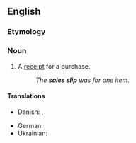 ==English==

===Etymology===
{{compound|en|sales|slip}}

===Noun===
{{en-noun}}

# A [[receipt]] for a purchase.
#: ''The '''sales slip''' was for one item.''

====Translations====
{{trans-top|receipt for a purchase}}
* Danish: {{t+|da|bon|c}}, {{t|da|kassebon|c}}
{{trans-mid}}
* German: {{t+|de|Kassenzettel|m}}
* Ukrainian: {{t|uk|чек|m}}
{{trans-bottom}}